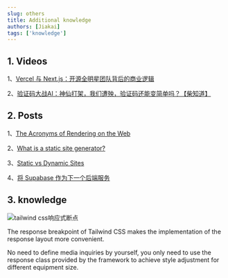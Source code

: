 ```yaml
---
slug: others
title: Additional knowledge
authors: [Jiakai]
tags: ['knowledge']
---
```


## 1. Videos

1、[Vercel 与 Next.js：开源全明星团队背后的商业逻辑](https://www.bilibili.com/video/BV1gR4y1u76v/)

2、[验证码大战AI：神仙打架，我们遭殃，验证码还能变简单吗？【柴知道】](https://www.bilibili.com/video/BV1HG4y1K7vy/)

## 2. Posts

1、[The Acronyms of Rendering on the Web](https://www.netlify.com/blog/the-acronyms-of-rendering/)

2、[What is a static site generator?](https://www.cloudflare.com/learning/performance/static-site-generator/)

3、[Static vs Dynamic Sites](https://dev.to/ashenmaster/static-vs-dynamic-sites-61f)

4、[将 Supabase 作为下一个后端服务](https://kuizuo.cn/use-supabase-as-backend-service/)

## 3. knowledge

![tailwind css响应式断点](https://vip2.loli.io/2023/05/07/wr4lZJpL8n3iS9f.webp)

The response breakpoint of Tailwind CSS makes the implementation of the response layout more convenient. 

No need to define media inquiries by yourself, you only need to use the response class provided by the framework to achieve style adjustment for different equipment size.